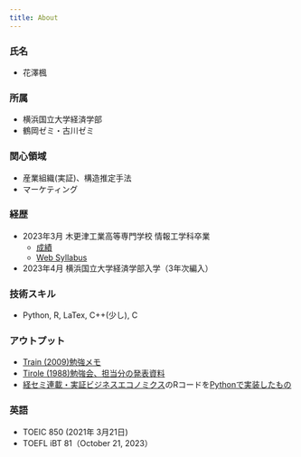 ```yaml
---
title: About
---
```

### 氏名
- 花澤楓

### 所属
- 横浜国立大学経済学部
- 鶴岡ゼミ・古川ゼミ

### 関心領域
- 産業組織(実証)、構造推定手法
- マーケティング

### 経歴
- 2023年3月 木更津工業高等専門学校 情報工学科卒業
  - [成績](https://drive.google.com/file/d/1EV2ML1QrU8-PgCeO4iubdaHPwntfQZQX/view?usp=sharing)
  - [Web Syllabus](https://syllabus.kosen-k.go.jp/Pages/PublicSubjects?school_id=14&department_id=14&year=2022&lang=ja)
- 2023年4月 横浜国立大学経済学部入学（3年次編入）

### 技術スキル
- Python, R, LaTex, C++(少し), C

### アウトプット
- [Train (2009)勉強メモ](https://www.notion.so/Discrete-Choice-Methods-with-Simulation-cbf888b3542542e591c3c5391592fe99?pvs=4)
- [Tirole (1988)勉強会、担当分の発表資料](https://speakerdeck.com/kaede_econ03/tirole-1988-chapter-8)
- [経セミ連載・実証ビジネスエコノミクス](https://sites.google.com/view/keisemi-ebiz/)のRコードを[Pythonで実装したもの](https://github.com/Hanazawa-Kaede/EmpiricalBussinessEconomics)

### 英語
- TOEIC 850 (2021年 3月21日)
- TOEFL iBT 81（October 21, 2023）